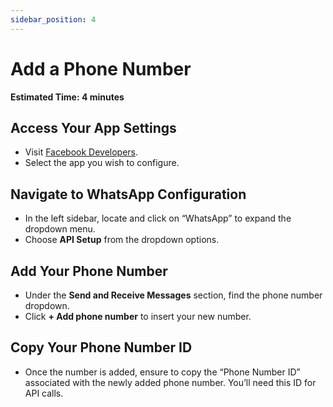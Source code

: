 ```yaml
---
sidebar_position: 4
---
```


# Add a Phone Number
**Estimated Time: 4 minutes**

## Access Your App Settings
- Visit [Facebook Developers](https://developers.facebook.com/apps).
- Select the app you wish to configure.

## Navigate to WhatsApp Configuration
- In the left sidebar, locate and click on “WhatsApp” to expand the dropdown menu.
- Choose **API Setup** from the dropdown options.

## Add Your Phone Number
- Under the **Send and Receive Messages** section, find the phone number dropdown.
- Click **+ Add phone number** to insert your new number.

## Copy Your Phone Number ID
- Once the number is added, ensure to copy the “Phone Number ID” associated with the newly added phone number. You’ll need this ID for API calls.